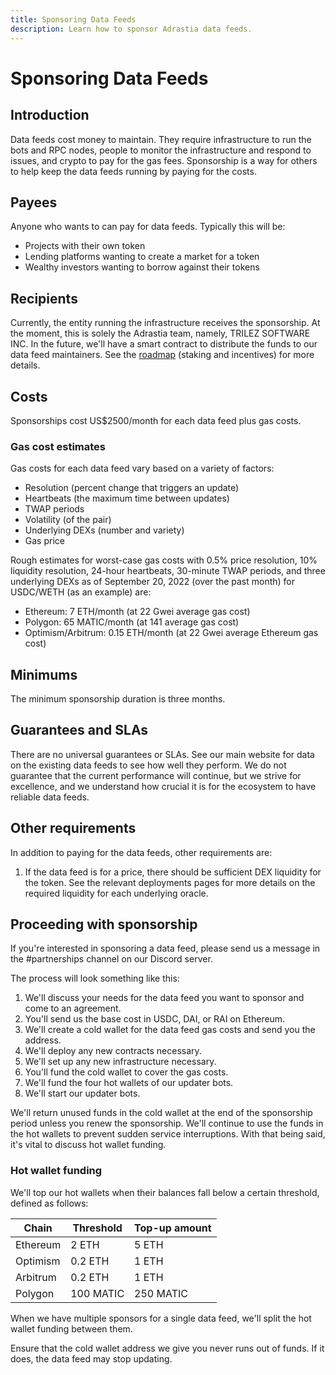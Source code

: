 ```yaml
---
title: Sponsoring Data Feeds
description: Learn how to sponsor Adrastia data feeds.
---
```



# Sponsoring Data Feeds

## Introduction

Data feeds cost money to maintain. They require infrastructure to run the bots and RPC nodes, people to monitor the infrastructure and respond to issues, and crypto to pay for the gas fees. Sponsorship is a way for others to help keep the data feeds running by paying for the costs.

## Payees

Anyone who wants to can pay for data feeds. Typically this will be:

- Projects with their own token
- Lending platforms wanting to create a market for a token
- Wealthy investors wanting to borrow against their tokens

## Recipients

Currently, the entity running the infrastructure receives the sponsorship. At the moment, this is solely the Adrastia team, namely, TRILEZ SOFTWARE INC. In the future, we'll have a smart contract to distribute the funds to our data feed maintainers. See the [roadmap](/fundamentals/roadmap) (staking and incentives) for more details.

## Costs

Sponsorships cost US$2500/month for each data feed plus gas costs.

### Gas cost estimates

Gas costs for each data feed vary based on a variety of factors:

- Resolution (percent change that triggers an update)
- Heartbeats (the maximum time between updates)
- TWAP periods
- Volatility (of the pair)
- Underlying DEXs (number and variety)
- Gas price

Rough estimates for worst-case gas costs with 0.5% price resolution, 10% liquidity resolution, 24-hour heartbeats, 30-minute TWAP periods, and three underlying DEXs as of September 20, 2022 (over the past month) for USDC/WETH (as an example) are:

- Ethereum: 7 ETH/month (at 22 Gwei average gas cost)
- Polygon: 65 MATIC/month (at 141 average gas cost)
- Optimism/Arbitrum: 0.15 ETH/month (at 22 Gwei average Ethereum gas cost)

## Minimums

The minimum sponsorship duration is three months.

## Guarantees and SLAs

There are no universal guarantees or SLAs. See our main website for data on the existing data feeds to see how well they perform. We do not guarantee that the current performance will continue, but we strive for excellence, and we understand how crucial it is for the ecosystem to have reliable data feeds.

## Other requirements

In addition to paying for the data feeds, other requirements are:

1. If the data feed is for a price, there should be sufficient DEX liquidity for the token. See the relevant deployments pages for more details on the required liquidity for each underlying oracle.

## Proceeding with sponsorship

If you're interested in sponsoring a data feed, please send us a message in the #partnerships channel on our Discord server.

The process will look something like this:

1. We'll discuss your needs for the data feed you want to sponsor and come to an agreement.
2. You'll send us the base cost in USDC, DAI, or RAI on Ethereum.
3. We'll create a cold wallet for the data feed gas costs and send you the address.
4. We'll deploy any new contracts necessary.
5. We'll set up any new infrastructure necessary.
6. You'll fund the cold wallet to cover the gas costs.
7. We'll fund the four hot wallets of our updater bots.
8. We'll start our updater bots.

We'll return unused funds in the cold wallet at the end of the sponsorship period unless you renew the sponsorship. We'll continue to use the funds in the hot wallets to prevent sudden service interruptions. With that being said, it's vital to discuss hot wallet funding.

### Hot wallet funding

We'll top our hot wallets when their balances fall below a certain threshold, defined as follows:

| Chain    | Threshold | Top-up amount |
| -------- | --------- | ------------- |
| Ethereum | 2 ETH     | 5 ETH         |
| Optimism | 0.2 ETH   | 1 ETH         |
| Arbitrum | 0.2 ETH   | 1 ETH         |
| Polygon  | 100 MATIC | 250 MATIC     |

When we have multiple sponsors for a single data feed, we'll split the hot wallet funding between them.

<Callout emoji="🧿">
  Ensure that the cold wallet address we give you never runs out of funds. If it does, the data feed
  may stop updating.
</Callout>
